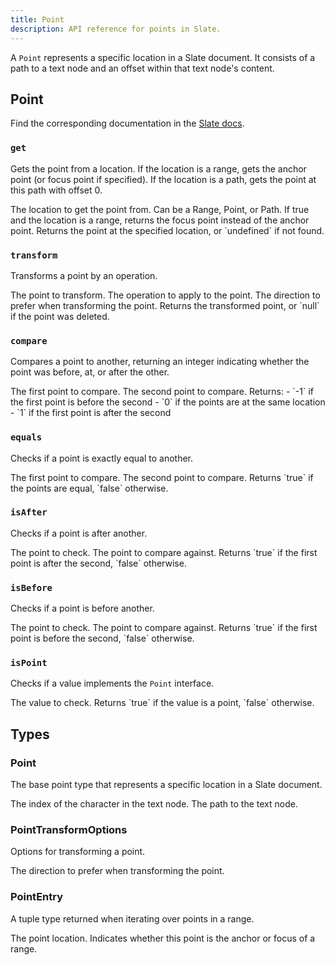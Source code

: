 ```yaml
---
title: Point
description: API reference for points in Slate.
---
```


A `Point` represents a specific location in a Slate document. It consists of a path to a text node and an offset within that text node's content.

## Point

Find the corresponding documentation in the [Slate docs](https://docs.slatejs.org/api/locations/point).

### `get`

Gets the point from a location. If the location is a range, gets the anchor point (or focus point if specified). If the location is a path, gets the point at this path with offset 0.

<APIParameters>
  <APIItem name="at" type="At | null" optional>
    The location to get the point from. Can be a Range, Point, or Path.
  </APIItem>
  <APIItem name="options" type="object" optional>
    <APISubList>
      <APISubListItem parent="options" name="focus" type="boolean" optional>
        If true and the location is a range, returns the focus point instead of the anchor point.
      </APISubListItem>
    </APISubList>
  </APIItem>
</APIParameters>
<APIReturns>
  Returns the point at the specified location, or `undefined` if not found.
</APIReturns>

### `transform`

Transforms a point by an operation.

<APIParameters>
  <APIItem name="point" type="Point">
    The point to transform.
  </APIItem>
  <APIItem name="op" type="Operation">
    The operation to apply to the point.
  </APIItem>
  <APIItem name="options" type="PointTransformOptions" optional>
    <APISubList>
      <APISubListItem parent="options" name="affinity" type="TextDirection | null" optional>
        The direction to prefer when transforming the point.
      </APISubListItem>
    </APISubList>
  </APIItem>
</APIParameters>
<APIReturns>
  Returns the transformed point, or `null` if the point was deleted.
</APIReturns>

### `compare`

Compares a point to another, returning an integer indicating whether the point was before, at, or after the other.

<APIParameters>
  <APIItem name="point" type="Point">
    The first point to compare.
  </APIItem>
  <APIItem name="another" type="Point">
    The second point to compare.
  </APIItem>
</APIParameters>
<APIReturns>
  Returns:
  - `-1` if the first point is before the second
  - `0` if the points are at the same location
  - `1` if the first point is after the second
</APIReturns>

### `equals`

Checks if a point is exactly equal to another.

<APIParameters>
  <APIItem name="point" type="Point">
    The first point to compare.
  </APIItem>
  <APIItem name="another" type="Point">
    The second point to compare.
  </APIItem>
</APIParameters>
<APIReturns>
  Returns `true` if the points are equal, `false` otherwise.
</APIReturns>

### `isAfter`

Checks if a point is after another.

<APIParameters>
  <APIItem name="point" type="Point">
    The point to check.
  </APIItem>
  <APIItem name="another" type="Point">
    The point to compare against.
  </APIItem>
</APIParameters>
<APIReturns>
  Returns `true` if the first point is after the second, `false` otherwise.
</APIReturns>

### `isBefore`

Checks if a point is before another.

<APIParameters>
  <APIItem name="point" type="Point">
    The point to check.
  </APIItem>
  <APIItem name="another" type="Point">
    The point to compare against.
  </APIItem>
</APIParameters>
<APIReturns>
  Returns `true` if the first point is before the second, `false` otherwise.
</APIReturns>

### `isPoint`

Checks if a value implements the `Point` interface.

<APIParameters>
  <APIItem name="value" type="any">
    The value to check.
  </APIItem>
</APIParameters>
<APIReturns>
  Returns `true` if the value is a point, `false` otherwise.
</APIReturns>

## Types

### Point

The base point type that represents a specific location in a Slate document.

<APIAttributes>
<APIItem name="offset" type="number">
  The index of the character in the text node.
</APIItem>
<APIItem name="path" type="Path">
  The path to the text node.
</APIItem>
</APIAttributes>

### PointTransformOptions

Options for transforming a point.

<APIAttributes>
<APIItem name="affinity" type="TextDirection | null" optional>
  The direction to prefer when transforming the point.
</APIItem>
</APIAttributes>

### PointEntry

A tuple type returned when iterating over points in a range.

<APIAttributes>
<APIItem name="[0]" type="Point">
  The point location.
</APIItem>
<APIItem name="[1]" type="'anchor' | 'focus'">
  Indicates whether this point is the anchor or focus of a range.
</APIItem>
</APIAttributes>
